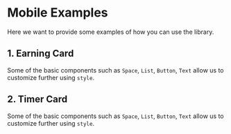 <!--- Mobile.stories.mdx -->


<Meta title="Mobile" />

# Mobile Examples

Here we want to provide some examples of how you can use the library.

## 1. Earning Card

Some of the basic components such as `Space`, `List`, `Button`, `Text` allow us to customize further using `style`.

<Canvas>
  <Story story={EarningDemo} />
</Canvas>

## 2. Timer Card

Some of the basic components such as `Space`, `List`, `Button`, `Text` allow us to customize further using `style`.

<Canvas>
  <Story story={SelectionDemo} />
</Canvas>
